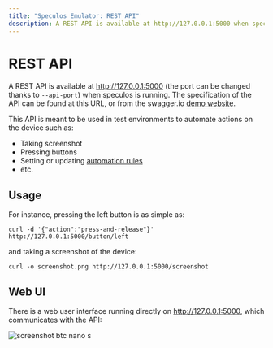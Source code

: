 ```yaml
---
title: "Speculos Emulator: REST API"
description: A REST API is available at http://127.0.0.1:5000 when speculos is running. This API is meant to be used in test environments to automate actions on the device.
---
```


# REST API

A REST API is available at http://127.0.0.1:5000 (the port can be changed thanks to `--api-port`) when speculos is running. The specification of the API can be found at this URL, or from the swagger.io [demo website](https://petstore.swagger.io/?url=https://raw.githubusercontent.com/LedgerHQ/speculos/master/speculos/api/static/swagger/swagger.json).

This API is meant to be used in test environments to automate actions on the device such as:

- Taking screenshot
- Pressing buttons
- Setting or updating [automation rules](../advanced-usage/automation.md)
- etc.

## Usage

For instance, pressing the left button is as simple as:

```shell copy
curl -d '{"action":"press-and-release"}' http://127.0.0.1:5000/button/left
```

and taking a screenshot of the device:

```shell copy
curl -o screenshot.png http://127.0.0.1:5000/screenshot
```

## Web UI

There is a web user interface running directly on http://127.0.0.1:5000, which communicates with the API:

![screenshot btc nano s](/screenshot-api-nanos-btc.png)